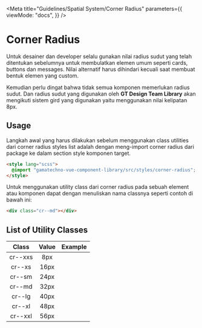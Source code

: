 
<Meta
  title="Guidelines/Spatial System/Corner Radius"
  parameters={{
    viewMode: "docs",
  }}
/>

<style>{`
  .sample-box {
    width: 120px;
    height: 120px;
    background-color: #FFD5D2;
  }

  .cr--xxs {
    border-radius: 8px;
  }
  .cr--xs {
    border-radius: 16px;
  }
  .cr--sm {
    border-radius: 24px;
  }
  .cr--md {
    border-radius: 32px;
  }
  .cr--lg {
    border-radius: 40px;
  }
  .cr--xl {
    border-radius: 48px;
  }
  .cr--xxl {
    border-radius: 56px;
  }
`}</style>

# Corner Radius

Untuk desainer dan developer selalu gunakan nilai radius sudut yang telah ditentukan sebelumnya untuk membulatkan elemen umum seperti cards, buttons dan messages. Nilai alternatif harus dihindari kecuali saat membuat bentuk elemen yang custom.

Kemudian perlu dingat bahwa tidak semua komponen memerlukan radius sudut. Dan radius sudut yang digunakan oleh **GT Design Team Library** akan mengikuti sistem gird yang digunakan yaitu menggunakan nilai kelipatan 8px.

## Usage

Langkah awal yang harus dilakukan sebelum menggunakan class utilities dari corner radius styles list adalah dengan meng-import corner radius dari package ke dalam section style komponen target.

```html
<style lang="scss">
  @import "gamatechno-vue-component-library/src/styles/corner-radius";
</style>
```

Untuk menggunakan utility class dari corner radius pada sebuah element atau komponen dapat dengan menuliskan nama classnya seperti contoh di bawah ini:

```html
<div class="cr--md"></div>
```

## List of Utility Classes

|  Class  | Value |                Example                 |
| :-----: | :---: | :------------------------------------: |
| cr--xxs |  8px  | <div class="sample-box cr--xxs"></div> |
| cr--xs  | 16px  | <div class="sample-box cr--xs"></div>  |
| cr--sm  | 24px  | <div class="sample-box cr--sm"></div>  |
| cr--md  | 32px  | <div class="sample-box cr--md"></div>  |
| cr--lg  | 40px  | <div class="sample-box cr--lg"></div>  |
| cr--xl  | 48px  | <div class="sample-box cr--xl"></div>  |
| cr--xxl | 56px  | <div class="sample-box cr--xxl"></div> |
